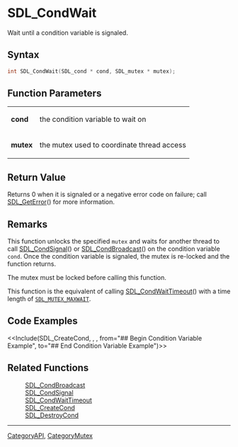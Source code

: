= SDL_CondWait =

Wait until a condition variable is signaled.

== Syntax ==

<syntaxhighlight lang='c'>
int SDL_CondWait(SDL_cond * cond, SDL_mutex * mutex);
</syntaxhighlight>

== Function Parameters ==

{|
|'''cond'''
|the condition variable to wait on
|-
|'''mutex'''
|the mutex used to coordinate thread access
|}

== Return Value ==

Returns 0 when it is signaled or a negative error code on failure; call
[[SDL_GetError]]() for more information.



== Remarks ==

This function unlocks the specified <code>mutex</code> and waits for
another thread to call [[SDL_CondSignal]]() or [[SDL_CondBroadcast]]() on
the condition variable <code>cond</code>. Once the condition variable is
signaled, the mutex is re-locked and the function returns.

The mutex must be locked before calling this function.

This function is the equivalent of calling [[SDL_CondWaitTimeout]]() with a
time length of <code>[[SDL_MUTEX_MAXWAIT]]</code>.

== Code Examples ==

<<Include(SDL_CreateCond, , , from="## Begin Condition Variable Example", to="## End Condition Variable Example")>>

== Related Functions ==

:[[SDL_CondBroadcast]]
:[[SDL_CondSignal]]
:[[SDL_CondWaitTimeout]]
:[[SDL_CreateCond]]
:[[SDL_DestroyCond]]

----
[[CategoryAPI]], [[CategoryMutex]]


